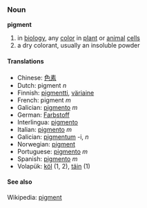 ===Noun===
'''pigment'''
#in [[biology]], any [[color]] in [[plant]] or [[animal]] [[cell]]s
#a dry colorant, usually an insoluble powder

==== Translations ====
*Chinese: [[色素]]
*Dutch: pigment ''n''
*Finnish: [[pigmentti]], [[väriaine]]
*French: pigment ''m''
*Galician: [[pigmento]] ''m''
*German: [[Farbstoff]]
*Interlingua: [[pigmento]]
*Italian: [[pigmento]] ''m''
*Galician: [[pigmentum]] -i, ''n''
*Norwegian: [[pigment]]
*Portuguese: [[pigmento]] ''m''
*Spanish: [[pigmento]] ''m''
*Volapük: [[köl]] (1, 2), [[täin]] (1)

====See also====
Wikipedia: [[w:pigment|pigment]]